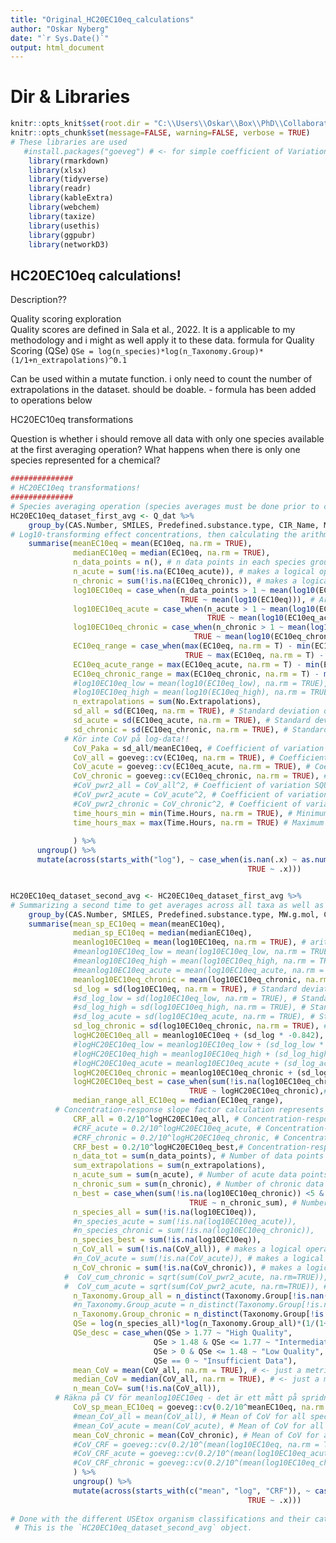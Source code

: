 ```yaml
---
title: "Original_HC20EC10eq_calculations"
author: "Oskar Nyberg"
date: "`r Sys.Date()`"
output: html_document
---
```


# Dir & Libraries

```r
knitr::opts_knit$set(root.dir = "C:\\Users\\Oskar\\Box\\PhD\\Collaborations\\Pesticide inclusion in LCA\\Results folder\\HESTIA_HC20", verbose = TRUE)
knitr::opts_chunk$set(message=FALSE, warning=FALSE, verbose = TRUE)
# These libraries are used 
   #install.packages("goeveg") # <- for simple coefficient of Variation calculation at summary of data
    library(rmarkdown)
    library(xlsx)
    library(tidyverse)
    library(readr)
    library(kableExtra)
    library(webchem)
    library(taxize)
    library(usethis)
    library(ggpubr)
    library(networkD3)
```

## HC20EC10eq calculations! 
Description??

Quality scoring exploration   
Quality scores are defined in Sala et al., 2022. It is a applicable to my methodology and i might as well apply it to these data.
 formula for Quality Scoring (QSe)
  `QSe = log(n_species)*log(n_Taxonomy.Group)*(1/1+n_extrapolations)^0.1`

 Can be used within a mutate function.
 i only need to count the number of extrapolations in the dataset. should be doable.
 -  formula has been added to operations below

HC20EC10eq transformations

Question is whether i should remove all data with only one species available at the first averaging operation?
What happens when there is only one species represented for a chemical?

```r
##############
# HC20EC10eq transformations! 
##############
# Species averaging operation (species averages must be done prior to chemical averages)
HC20EC10eq_dataset_first_avg <- Q_dat %>% 
    group_by(CAS.Number, SMILES, Predefined.substance.type, CIR_Name, MW.g.mol, Taxonomy.Group, Species) %>%
# Log10-transforming effect concentrations, then calculating the arithmetic mean per species' log10 effect concentration
    summarise(meanEC10eq = mean(EC10eq, na.rm = TRUE),
              medianEC10eq = median(EC10eq, na.rm = TRUE),
              n_data_points = n(), # n data points in each species group
              n_acute = sum(!is.na(EC10eq_acute)), # makes a logical operation to evaluate if NA or not NA, sum(all that is true)
              n_chronic = sum(!is.na(EC10eq_chronic)), # makes a logical operation to evaluate if NA or not NA, sum(all that is true)
              log10EC10eq = case_when(n_data_points > 1 ~ mean(log10(EC10eq), na.rm = TRUE),
                                      TRUE ~ mean(log10(EC10eq))), # Arithmetic mean of log10-transformed EC10eq-data based on acute AND Chronic effect data
              log10EC10eq_acute = case_when(n_acute > 1 ~ mean(log10(EC10eq_acute), na.rm = TRUE),
                                            TRUE ~ mean(log10(EC10eq_acute))), # Arithmetic mean of log10-transformed EC10eq-data based on acute effect data
              log10EC10eq_chronic = case_when(n_chronic > 1 ~ mean(log10(EC10eq_chronic), na.rm = TRUE),
                                         TRUE ~ mean(log10(EC10eq_chronic))), # Arithmetic mean of log10-transformed EC10eq-data based on acute effect data
              EC10eq_range = case_when(max(EC10eq, na.rm = T) - min(EC10eq, na.rm = T) == 0 ~ as.numeric(NA),
                                       TRUE ~ max(EC10eq, na.rm = T) - min(EC10eq, na.rm = T)),
              EC10eq_acute_range = max(EC10eq_acute, na.rm = T) - min(EC10eq_acute, na.rm = T),
              EC10eq_chronic_range = max(EC10eq_chronic, na.rm = T) - min(EC10eq_chronic, na.rm = T),
              #log10EC10eq_low = mean(log10(EC10eq_low), na.rm = TRUE), # Arithmetic mean of log10-transformed EC10eq-data based on acute effect data
              #log10EC10eq_high = mean(log10(EC10eq_high), na.rm = TRUE), # Arithmetic mean of log10-transformed EC10eq-data based on acute effect data
              n_extrapolations = sum(No.Extrapolations),
              sd_all = sd(EC10eq, na.rm = TRUE), # Standard deviation of all data points per species group
              sd_acute = sd(EC10eq_acute, na.rm = TRUE), # Standard deviation of all acute data points per species group
              sd_chronic = sd(EC10eq_chronic, na.rm = TRUE), # Standard deviation of all chronic data points per species group
            # Kör inte CoV på log-data!!  
              CoV_Paka = sd_all/meanEC10eq, # Coefficient of variation for all data points per species group  
              CoV_all = goeveg::cv(EC10eq, na.rm = TRUE), # Coefficient of variation for all data points per species group  
              CoV_acute = goeveg::cv(EC10eq_acute, na.rm = TRUE), # Coefficient of variation for all acute data points per species group
              CoV_chronic = goeveg::cv(EC10eq_chronic, na.rm = TRUE), # Coefficient of variation for all chronic data points per species group
              #CoV_pwr2_all = CoV_all^2, # Coefficient of variation SQUARED for all data points per species group
              #CoV_pwr2_acute = CoV_acute^2, # Coefficient of variation SQUARED for all acute data points per species group
              #CoV_pwr2_chronic = CoV_chronic^2, # Coefficient of variation SQUARED for all chronic data points per species group
              time_hours_min = min(Time.Hours, na.rm = TRUE), # Minimum test time data is based on
              time_hours_max = max(Time.Hours, na.rm = TRUE) # Maximum test time data is based on
              
              ) %>% 
      ungroup() %>% 
      mutate(across(starts_with("log"), ~ case_when(is.nan(.x) ~ as.numeric(NA), 
                                                     TRUE ~ .x)))


HC20EC10eq_dataset_second_avg <- HC20EC10eq_dataset_first_avg %>% 
# Summarizing a second time to get averages across all taxa as well as counts of n = acute data points, n = chronic data points, n = USEtox taxa per acute/chronic factor
    group_by(CAS.Number, SMILES, Predefined.substance.type, MW.g.mol, CIR_Name) %>% 
    summarise(mean_sp_EC10eq = mean(meanEC10eq),
              median_sp_EC10eq = median(medianEC10eq),
              meanlog10EC10eq = mean(log10EC10eq, na.rm = TRUE), # arithmetic mean of (chronic) logEC10eq for all species per chemical
              #meanlog10EC10eq_low = mean(log10EC10eq_low, na.rm = TRUE), # arithmetic mean of lower level CI(95%) logEC10eq for all species per chemical
              #meanlog10EC10eq_high = mean(log10EC10eq_high, na.rm = TRUE), # arithmetic mean of lower level CI(95%) logEC10eq for all species per chemical
              #meanlog10EC10eq_acute = mean(log10EC10eq_acute, na.rm = TRUE), # arithmetic mean of (acute) logEC10eq for all species per chemical
              meanlog10EC10eq_chronic = mean(log10EC10eq_chronic, na.rm = TRUE), # arithmetic mean of (chronic) logEC10eq for all species per chemical
              sd_log = sd(log10EC10eq, na.rm = TRUE), # Standard deviation of all log-transformed data for each substance
              #sd_log_low = sd(log10EC10eq_low, na.rm = TRUE), # Standard deviation of all log-transformed lower level CI(95%) data for each substance
              #sd_log_high = sd(log10EC10eq_high, na.rm = TRUE), # Standard deviation of all log-transformed lower level CI(95%) data for each substance
              #sd_log_acute = sd(log10EC10eq_acute, na.rm = TRUE), # Standard deviation of all log-transformed acute data for each substance 
              sd_log_chronic = sd(log10EC10eq_chronic, na.rm = TRUE), # Standard deviation of all log-transformed chronic data for each substance
              logHC20EC10eq_all = meanlog10EC10eq + (sd_log * -0.842), # Calculating the log HC20EC10eq which uses mean, sd and z0.2; the inverse of the standard normal
              #logHC20EC10eq_low = meanlog10EC10eq_low + (sd_log_low * -0.842), # Calculating the log HC20EC10eq of lower level CI(95%) which uses mean, sd and z0.2; the inverse of the standard normal
              #logHC20EC10eq_high = meanlog10EC10eq_high + (sd_log_high * -0.842), # Calculating the log HC20EC10eq of lower level CI(95%) which uses mean, sd and z0.2; the inverse of the standard normal
              #logHC20EC10eq_acute = meanlog10EC10eq_acute + (sd_log_acute * -0.842), # Calculating the log HC20EC10eq which uses mean, sd and z0.2; the inverse of the standard normal distribution at the 0.2 probability level (-0.842) (Owsianiak et al., 2022)
              logHC20EC10eq_chronic = meanlog10EC10eq_chronic + (sd_log_chronic * -0.842), # Calculating the log HC20EC10eq which uses mean, sd and z0.2; the inverse of the standard normal distribution at the 0.2 probability level (-0.842) (Owsianiak et al., 2022)
              logHC20EC10eq_best = case_when(sum(!is.na(log10EC10eq_chronic)) <5 & sum(!is.na(log10EC10eq)) >=5 ~ meanlog10EC10eq + (sd_log * -0.842),
                                        TRUE ~ logHC20EC10eq_chronic),# Using Owsianiak's principle to calculate EC10eq from chronic data, unless fewer than 5 species-specific chronic EC10eq data points exist. Then calculate SSDss using both acute & chronic data
              median_range_all_EC10eq = median(EC10eq_range),
          # Concentration-response slope factor calculation represents an incremental change in the potentially affected fraction of species due to an incremental exposure to the bioavailable concentration of a chemical at the HC20 level  
              CRF_all = 0.2/10^logHC20EC10eq_all, # Concentration-response slope factor calculation based on all available data
              #CRF_acute = 0.2/10^logHC20EC10eq_acute, # Concentration-response slope factor calculation based on acute data only
              #CRF_chronic = 0.2/10^logHC20EC10eq_chronic, # Concentration-response slope factor calculation based on chronic data only
              CRF_best = 0.2/10^logHC20EC10eq_best,# Concentration-response slope factor calculation for >5 chronic datapoints or if not sufficient data, acute data is used. According to Owsianiak et al. 2022 
              n_data_tot = sum(n_data_points), # Number of data points available for this substance
              sum_extrapolations = sum(n_extrapolations),
              n_acute_sum = sum(n_acute), # Number of acute data points available for this substance
              n_chronic_sum = sum(n_chronic), # Number of chronic data points available for this substance
              n_best = case_when(sum(!is.na(log10EC10eq_chronic)) <5 & sum(!is.na(log10EC10eq)) >=5 ~ (sum(n_chronic) + sum(n_acute)),
                                        TRUE ~ n_chronic_sum), # Number of data points available for this substance when considering only >5 species' chronic data or, if not sufficient, all data points.
              n_species_all = sum(!is.na(log10EC10eq)),
              #n_species_acute = sum(!is.na(log10EC10eq_acute)),
              #n_species_chronic = sum(!is.na(log10EC10eq_chronic)),
              n_species_best = sum(!is.na(log10EC10eq)),
              n_CoV_all = sum(!is.na(CoV_all)), # makes a logical operation to evaluate if NA or not NA, sum(all that is true)
              #n_CoV_acute = sum(!is.na(CoV_acute)), # makes a logical operation to evaluate if NA or not NA, sum(all that is true)
              n_CoV_chronic = sum(!is.na(CoV_chronic)), # makes a logical operation to evaluate if NA or not NA, sum(all that is true)
            #  CoV_cum_chronic = sqrt(sum(CoV_pwr2_acute, na.rm=TRUE)), # Cumulative CoV - A non-reliable way to assess CoV across many CoV values
            #  CoV_cum_acute = sqrt(sum(CoV_pwr2_acute, na.rm=TRUE)), # Cumulative CoV - A non-reliable way to assess CoV across many CoV values
              n_Taxonomy.Group_all = n_distinct(Taxonomy.Group[!is.nan(log10EC10eq)]),
              #n_Taxonomy.Group_acute = n_distinct(Taxonomy.Group[!is.nan(log10EC10eq_acute)]),
              n_Taxonomy.Group_chronic = n_distinct(Taxonomy.Group[!is.nan(log10EC10eq_chronic)]),
              QSe = log(n_species_all)*log(n_Taxonomy.Group_all)*(1/(1+sum_extrapolations)^0.1),
              QSe_desc = case_when(QSe > 1.77 ~ "High Quality",
                                QSe > 1.48 & QSe <= 1.77 ~ "Intermediate Quality",
                                QSe > 0 & QSe <= 1.48 ~ "Low Quality",
                                QSe == 0 ~ "Insufficient Data"),
              mean_CoV = mean(CoV_all, na.rm = TRUE), # <- just a metric to get the means sorted in the plot output!!
              median_CoV = median(CoV_all, na.rm = TRUE), # <- just a metric to get the means sorted in the plot output!!
              n_mean_CoV= sum(!is.na(CoV_all)),
          # Räkna på CV för meanlog10EC10eq - det är ett mått på spridningen för medlet av alla arter i den här operationen
              CoV_sp_mean_EC10eq = goeveg::cv(0.2/10^meanEC10eq, na.rm = TRUE), # CoV of species mean values
              #mean_CoV_all = mean(CoV_all), # Mean of CoV for all species. 
              #mean_CoV_acute = mean(CoV_acute), # Mean of CoV for all species. 
              mean_CoV_chronic = mean(CoV_chronic), # Mean of CoV for all species. 
              #CoV_CRF = goeveg::cv(0.2/10^(mean(log10EC10eq, na.rm = TRUE) + (sd(log10EC10eq, na.rm = TRUE) * -0.842)), na.rm = TRUE),
              #CoV_CRF_acute = goeveg::cv(0.2/10^(mean(log10EC10eq_acute, na.rm = TRUE) + (sd(log10EC10eq_acute, na.rm = TRUE) * -0.842)), na.rm = TRUE),
              #CoV_CRF_chronic = goeveg::cv(0.2/10^(mean(log10EC10eq_chronic, na.rm = TRUE) + (sd(log10EC10eq_chronic, na.rm = TRUE) * -0.842)), na.rm = TRUE)
              ) %>%
              ungroup() %>% 
              mutate(across(starts_with(c("mean", "log", "CRF")), ~ case_when(is.nan(.x) ~ as.numeric(NA), # making sure empty cells are specified as "NA".
                                                     TRUE ~ .x)))
          
# Done with the different USEtox organism classifications and their categorized avlogHC50. 
 # This is the `HC20EC10eq_dataset_second_avg` object.

```
